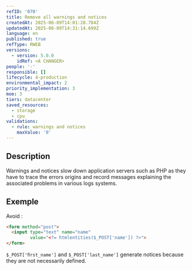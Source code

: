 ```yaml
---
refID: '070'
title: Remove all warnings and notices
createdAt: 2025-06-09T14:01:28.784Z
updatedAt: 2025-06-09T14:31:14.699Z
language: en
published: true
refType: RWEB
versions:
  - version: 5.0.0
    idRef: <A CHANGER>
people: '-'
responsible: []
lifecycle: 4-production
environmental_impact: 2
priority_implementation: 3
moe: 3
tiers: datacenter
saved_resources:
  - storage
  - cpu
validations:
  - rule: warnings and notices
    maxValue: '0'
---
```


## Description

Warnings and notices slow down application servers such as PHP as they have to trace the errors origins and record messages explaining the associated problems in various logs systems.

## Exemple

Avoid :

```html
<form method="post">
  <input type="text" name="name"
         value="<?= htmlentities($_POST['name']) ?>">
</form>
```

`$_POST['ﬁrst_name']` and `$_POST['last_name']` generate notices because they are not necessarily defined.
